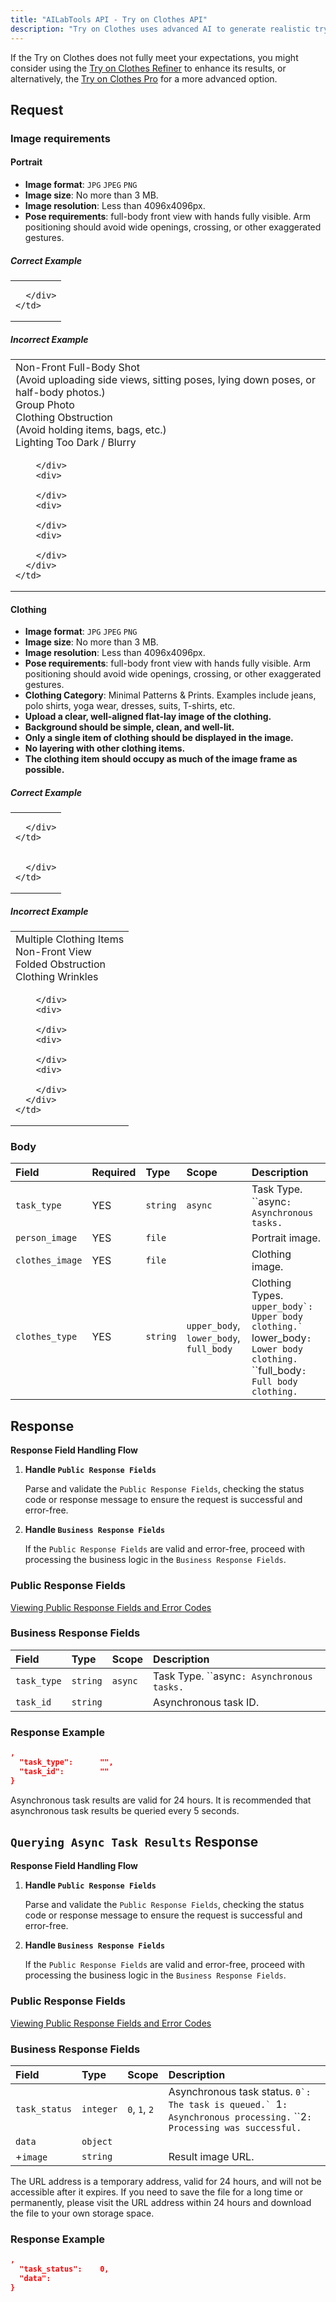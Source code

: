```yaml
---
title: "AILabTools API - Try on Clothes API"
description: "Try on Clothes uses advanced AI to generate realistic try-on images from uploaded garment photos and full-body portraits, accurately displaying how clothing looks when worn. Perfect for enhancing the online shopping experience with lifelike fitting visuals."
---
```


If the Try on Clothes does not fully meet your expectations, you might consider using the [Try on Clothes Refiner](ai-portrait/enhance/try-on-clothes-refiner/api-marketplace) to enhance its results, or alternatively, the [Try on Clothes Pro](ai-portrait/editing/try-on-clothes-pro/api-marketplace) for a more advanced option.

## Request

### Image requirements

#### Portrait

- **Image format**: `JPG` `JPEG` `PNG`
- **Image size**: No more than 3 MB.
- **Image resolution**: Less than 4096x4096px.
- **Pose requirements**: full-body front view with hands fully visible. Arm positioning should avoid wide openings, crossing, or other exaggerated gestures.

##### Correct Example

<table>
  <tr>
    <td>
      <div>
        
        
      </div>
    </td>
  </tr>
</table>

##### Incorrect Example

<table>
  <tr>
    <td>
      <div>
        <div>Non-Front Full-Body Shot <br/> (Avoid uploading side views, sitting poses, lying down poses, or half-body photos.)</div>
        <div>Group Photo</div>
        <div>Clothing Obstruction <br/> (Avoid holding items, bags, etc.)</div>
        <div>Lighting Too Dark / Blurry</div>
      </div>
    </td>
  </tr>
  <tr>
    <td>
      <div>
        <div>
          
        </div>
        <div>
          
        </div>
        <div>
          
        </div>
        <div>
          
        </div>
      </div>
    </td>
  </tr>
</table>

#### Clothing

- **Image format**: `JPG` `JPEG` `PNG`
- **Image size**: No more than 3 MB.
- **Image resolution**: Less than 4096x4096px.
- **Pose requirements**: full-body front view with hands fully visible. Arm positioning should avoid wide openings, crossing, or other exaggerated gestures.
- **Clothing Category**: Minimal Patterns & Prints. Examples include jeans, polo shirts, yoga wear, dresses, suits, T-shirts, etc.
- **Upload a clear, well-aligned flat-lay image of the clothing.**
- **Background should be simple, clean, and well-lit.**
- **Only a single item of clothing should be displayed in the image.**
- **No layering with other clothing items.**
- **The clothing item should occupy as much of the image frame as possible.**

##### Correct Example

<table>
  <tr>
    <td>
      <div>
        
        
        
        
      </div>
    </td>
  </tr>
  <tr>
    <td>
      <div>
        
        
        
        
      </div>
    </td>
  </tr>
</table>

##### Incorrect Example

<table>
  <tr>
    <td>
      <div>
        <div>Multiple Clothing Items</div>
        <div>Non-Front View</div>
        <div>Folded Obstruction</div>
        <div>Clothing Wrinkles</div>
      </div>
    </td>
  </tr>
  <tr>
    <td>
      <div>
        <div>
          
        </div>
        <div>
          
        </div>
        <div>
          
        </div>
        <div>
          
        </div>
      </div>
    </td>
  </tr>
</table>

### Body

| Field           | Required | Type     | Scope                                                            | Description                                                                                                                                       |
|:----------------|:---------|:---------|:-----------------------------------------------------------------|:--------------------------------------------------------------------------------------------------------------------------------------------------|
| `task_type`     | YES      | `string` | ``async`` | Task Type. ``async`: Asynchronous tasks.`                                                                                                  |
| `person_image`  | YES      | `file`   |                                                                  | Portrait image.                                                                                                                                   |
| `clothes_image` | YES      | `file`   |                                                                  | Clothing image.                                                                                                                                   |
| `clothes_type`  | YES      | `string` | ``upper_body``, ``lower_body``, ``full_body`` | Clothing Types. ``upper_body`: Upper body clothing.` ``lower_body`: Lower body clothing.` ``full_body`: Full body clothing.` |

## Response

**Response Field Handling Flow**

1. **Handle `Public Response Fields`**

   Parse and validate the `Public Response Fields`, checking the status code or response message to ensure the request is successful and error-free.

2. **Handle `Business Response Fields`**

   If the `Public Response Fields` are valid and error-free, proceed with processing the business logic in the `Business Response Fields`.

### Public Response Fields

<a href="/docs/response-description" target="_blank">Viewing Public Response Fields and Error Codes</a>

### Business Response Fields

| Field       | Type     | Scope            | Description                                      |
|:------------|:---------|:-----------------|:-------------------------------------------------|
| `task_type` | `string` | ``async`` | Task Type. ``async`: Asynchronous tasks.` |
| `task_id`   | `string` |                  | Asynchronous task ID.                            |

### Response Example

```json
,
  "task_type":      "",
  "task_id":        ""
}
```

Asynchronous task results are valid for 24 hours. It is recommended that asynchronous task results be queried every 5 seconds.

## `Querying Async Task Results` Response

**Response Field Handling Flow**

1. **Handle `Public Response Fields`**

   Parse and validate the `Public Response Fields`, checking the status code or response message to ensure the request is successful and error-free.

2. **Handle `Business Response Fields`**

   If the `Public Response Fields` are valid and error-free, proceed with processing the business logic in the `Business Response Fields`.

### Public Response Fields

<a href="/docs/response-description" target="_blank">Viewing Public Response Fields and Error Codes</a>

### Business Response Fields

| Field         | Type      | Scope                                  | Description                                                                                                                                 |
|:--------------|:----------|:---------------------------------------|:--------------------------------------------------------------------------------------------------------------------------------------------|
| `task_status` | `integer` | ``0``, ``1``, ``2`` | Asynchronous task status. ``0`: The task is queued.` ``1`: Asynchronous processing.` ``2`: Processing was successful.` |
| `data`        | `object`  |                                        |                                                                                                                                             |
| +`image`      | `string`  |                                        | Result image URL.                                                                                                                           |

The URL address is a temporary address, valid for 24 hours, and will not be accessible after it expires. If you need to save the file for a long time or permanently, please visit the URL address within 24 hours and download the file to your own storage space.

### Response Example

```json
,
  "task_status":    0,
  "data":           
}
```